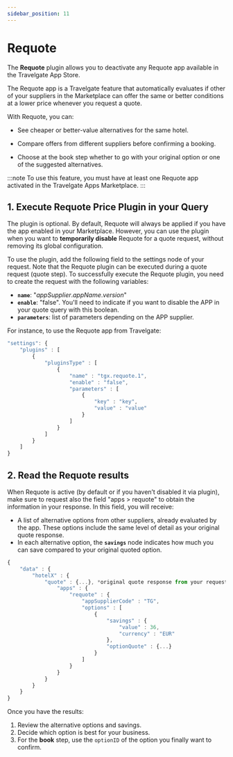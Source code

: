 ```yaml
---
sidebar_position: 11
---
```


# Requote

The **Requote** plugin allows you to deactivate any Requote app available in the Travelgate App Store.

The Requote app is a Travelgate feature that automatically evaluates if other of your suppliers in the Marketplace can offer the same or better conditions at a lower price whenever you request a quote.

With Requote, you can:

* See cheaper or better-value alternatives for the same hotel.

* Compare offers from different suppliers before confirming a booking.

* Choose at the book step whether to go with your original option or one of the suggested alternatives.


:::note
To use this feature, you must have at least one Requote app activated in the Travelgate Apps Marketplace.
:::

## 1. Execute Requote Price Plugin in your Query

The plugin is optional. By default, Requote will always be applied if you have the app enabled in your Marketplace. However, you can use the plugin when you want to **temporarily disable** Requote for a quote request, without removing its global configuration. 

To use the plugin, add the following field to the settings node of your request. Note that the Requote plugin can be executed during a quote request (quote step). To successfully execute the Requote plugin, you need to create the request with the following variables:

* **`name`**: "*appSupplier*.*appName*.*version*"
* **`enable`**: "false". You'll need to indicate if you want to disable the APP in your quote query with this boolean. 
* **`parameters`**: list of parameters depending on the APP supplier.


For instance, to use the Requote app from Travelgate:

```js
"settings": {
    "plugins" : [
        {
            "pluginsType" : [
                {
                    "name" : "tgx.requote.1",
                    "enable" : "false",
                    "parameters" : [
                        {
                            "key" : "key",
                            "value" : "value"
                        }
                    ]
                }
            ]
        }
    ]
}
```

## 2. Read the Requote results

When Requote is active (by default or if you haven’t disabled it via plugin), make sure to request also the field "apps > requote" to obtain the information in your response.
In this field, you will receive:

* A list of alternative options from other suppliers, already evaluated by the app. These options include the same level of detail as your original quote response.
* In each alternative option, the **`savings`** node indicates how much you can save compared to your original quoted option.

```js
{
    "data" : {
        "hotelX" : {
            "quote" : {...}, *original quote response from your request*
                "apps" : {
                    "requote" : {
                        "appSupplierCode" : "TG",
                        "options" : [
                            {
                                "savings" : {
                                    "value" : 36,
                                    "currency" : "EUR"
                                },
                                "optionQuote" : {...}
                            }
                        ]
                    }
                }
            }
        }
    }
}
```


Once you have the results:

1. Review the alternative options and savings.
2. Decide which option is best for your business.
3. For the **book** step, use the `optionID` of the option you finally want to confirm.
 

